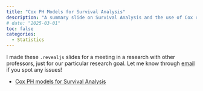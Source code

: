```yaml
---
title: "Cox PH Models for Survival Analysis"
description: "A summary slide on Survival Analysis and the use of Cox regression"
# date: "2025-03-01"
toc: false
categories:
  - Statistics
---
```



I made these `.revealjs` slides for a meeting in a research with other professors, just for our particular research goal. Let me know through [email](mailto:tommypark822@gmail.com) if you spot any issues!

- [Cox PH models for Survival Analysis](https://wyeconomics.github.io/Duration-and-Hazards/docs/Survival%20Analysis.html#/title-slide)